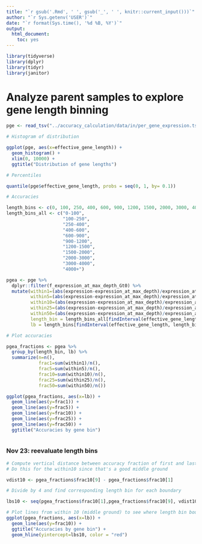 ```yaml
---
title: "`r gsub('.Rmd', ' ', gsub('_', ' ', knitr::current_input()))`"
author: "`r Sys.getenv('USER')`"
date: "`r format(Sys.time(), '%d %B, %Y')`"
output:
  html_document:
    toc: yes
---
```


```r

library(tidyverse)
library(dplyr)
library(tidyr)
library(janitor)

```

# Analyze parent samples to explore gene length binning

```r

pge <- read_tsv("../accuracy_calculation/data/in/per_gene_expression.tsv.gz")

# Histogram of distribution

ggplot(pge, aes(x=effective_gene_length)) +
  geom_histogram() +
  xlim(0, 10000) +
  ggtitle("Distribution of gene lengths")

# Percentiles

quantile(pge$effective_gene_length, probs = seq(0, 1, by= 0.1))

# Accuracies

length_bins <- c(0, 100, 250, 400, 600, 900, 1200, 1500, 2000, 3000, 4000)
length_bins_all <- c("0-100",
                     "100-250",
                     "250-400",
                     "400-600",
                     "600-900",
                     "900-1200",
                     "1200-1500",
                     "1500-2000",
                     "2000-3000",
                     "3000-4000",
                     "4000+")

pgea <- pge %>%
  dplyr::filter(f_expression_at_max_depth_Gt0) %>%
  mutate(within1=(abs(expression-expression_at_max_depth)/expression_at_max_depth)<=0.01,
         within5=(abs(expression-expression_at_max_depth)/expression_at_max_depth)<=0.05,
         within10=(abs(expression-expression_at_max_depth)/expression_at_max_depth)<=0.10,
         within25=(abs(expression-expression_at_max_depth)/expression_at_max_depth)<=0.25,
         within50=(abs(expression-expression_at_max_depth)/expression_at_max_depth)<=0.50,
         length_bin = length_bins_all[findInterval(effective_gene_length, length_bins)],
         lb = length_bins[findInterval(effective_gene_length, length_bins)])

# Plot accuracies

pgea_fractions <- pgea %>%
  group_by(length_bin, lb) %>%
  summarize(n=n(),
            frac1=sum(within1)/n(),
            frac5=sum(within5)/n(),
            frac10=sum(within10)/n(),
            frac25=sum(within25)/n(),
            frac50=sum(within50)/n())

ggplot(pgea_fractions, aes(x=lb)) +
  geom_line(aes(y=frac1)) +
  geom_line(aes(y=frac5)) +
  geom_line(aes(y=frac10)) +
  geom_line(aes(y=frac25)) +
  geom_line(aes(y=frac50)) +
  ggtitle("Accuracies by gene bin")
  

```

### Nov 23: reevaluate length bins

```r

# Compute vertical distance between accuracy fraction of first and last bin
# Do this for the within10 since that's a good middle ground

vdist10 <- pgea_fractions$frac10[9] - pgea_fractions$frac10[1]

# Divide by 4 and find corresponding length bin for each boundary

lbs10 <- seq(pgea_fractions$frac10[1],pgea_fractions$frac10[9], vdist10/4)

# Plot lines from within 10 (middle ground) to see where length bin boundaries should be
ggplot(pgea_fractions, aes(x=lb)) +
  geom_line(aes(y=frac10)) +
  ggtitle("Accuracies by gene bin") +
  geom_hline(yintercept=lbs10, color = "red")

```